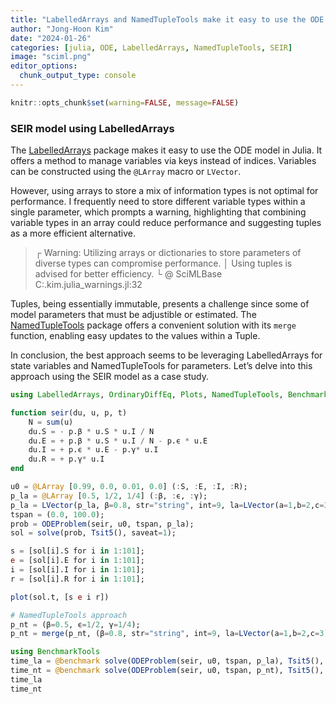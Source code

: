 ```yaml
---
title: "LabelledArrays and NamedTupleTools make it easy to use the ODE model in Julia"
author: "Jong-Hoon Kim"
date: "2024-01-26"
categories: [julia, ODE, LabelledArrays, NamedTupleTools, SEIR]
image: "sciml.png"
editor_options: 
  chunk_output_type: console
---
```


```r
knitr::opts_chunk$set(warning=FALSE, message=FALSE) 
```

### SEIR model using LabelledArrays

The [LabelledArrays](https://github.com/SciML/LabelledArrays.jl) package makes it easy to use the ODE model in Julia. It offers a method to manage variables via keys instead of indices. Variables can be constructed using the `@LArray` macro or `LVector`.

However, using arrays to store a mix of information types is not optimal for performance. I frequently need to store different variable types within a single parameter, which prompts a warning, highlighting that combining variable types in an array could reduce performance and suggesting tuples as a more efficient alternative.

> ┌ Warning: Utilizing arrays or dictionaries to store parameters of diverse types can compromise performance. │ Using tuples is advised for better efficiency. └ \@ SciMLBase C:.kim.julia_warnings.jl:32

Tuples, being essentially immutable, presents a challenge since some of model parameters that must be adjustible or estimated. The [NamedTupleTools](https://github.com/JeffreySarnoff/NamedTupleTools.jl) package offers a convenient solution with its `merge` function, enabling easy updates to the values within a Tuple.

In conclusion, the best approach seems to be leveraging LabelledArrays for state variables and NamedTupleTools for parameters. Let's delve into this approach using the SEIR model as a case study.

```julia
using LabelledArrays, OrdinaryDiffEq, Plots, NamedTupleTools, BenchmarkTools

function seir(du, u, p, t)
    N = sum(u)
    du.S = - p.β * u.S * u.I / N
    du.E = + p.β * u.S * u.I / N - p.ϵ * u.E
    du.I = + p.ϵ * u.E - p.γ* u.I
    du.R = + p.γ* u.I 
end

u0 = @LArray [0.99, 0.0, 0.01, 0.0] (:S, :E, :I, :R);
p_la = @LArray [0.5, 1/2, 1/4] (:β, :ϵ, :γ);
p_la = LVector(p_la, β=0.8, str="string", int=9, la=LVector(a=1,b=2,c=3), tp=(a=1,b=2,c=3));
tspan = (0.0, 100.0);
prob = ODEProblem(seir, u0, tspan, p_la);
sol = solve(prob, Tsit5(), saveat=1);

s = [sol[i].S for i in 1:101];
e = [sol[i].E for i in 1:101];
i = [sol[i].I for i in 1:101];
r = [sol[i].R for i in 1:101];

plot(sol.t, [s e i r])

# NamedTupleTools approach
p_nt = (β=0.5, ϵ=1/2, γ=1/4);
p_nt = merge(p_nt, (β=0.8, str="string", int=9, la=LVector(a=1,b=2,c=3), tp=(a=1,b=2,c=3)));

using BenchmarkTools
time_la = @benchmark solve(ODEProblem(seir, u0, tspan, p_la), Tsit5(), saveat=1);
time_nt = @benchmark solve(ODEProblem(seir, u0, tspan, p_nt), Tsit5(), saveat=1);
time_la
time_nt
```
